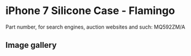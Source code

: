 
# iPhone 7 Silicone Case - Flamingo

Part number, for search engines, auction websites and such: MQ592ZM/A

## Image gallery

<div style={{ width: "768px" }}>
  <GalleryComponent
    images={[
      {
        original: "/everysource/MQ592.png",
        thumbnail: "/everypreview/MQ592.png",
      },
      {
        original: "/everysource/MQ592_AV1_GOLD.png",
        thumbnail: "/everypreview/MQ592_AV1_GOLD.png",
      },
      {
        original: "/everysource/MQ592_AV1_JET_BLACK.png",
        thumbnail: "/everypreview/MQ592_AV1_JET_BLACK.png",
      },
      {
        original: "/everysource/MQ592_AV1_RED.png",
        thumbnail: "/everypreview/MQ592_AV1_RED.png",
      },
      {
        original: "/everysource/MQ592_AV1_SILVER.png",
        thumbnail: "/everypreview/MQ592_AV1_SILVER.png",
      },
      {
        original: "/everysource/MQ592_AV2.png",
        thumbnail: "/everypreview/MQ592_AV2.png",
      }
    ]}
  />
</div>